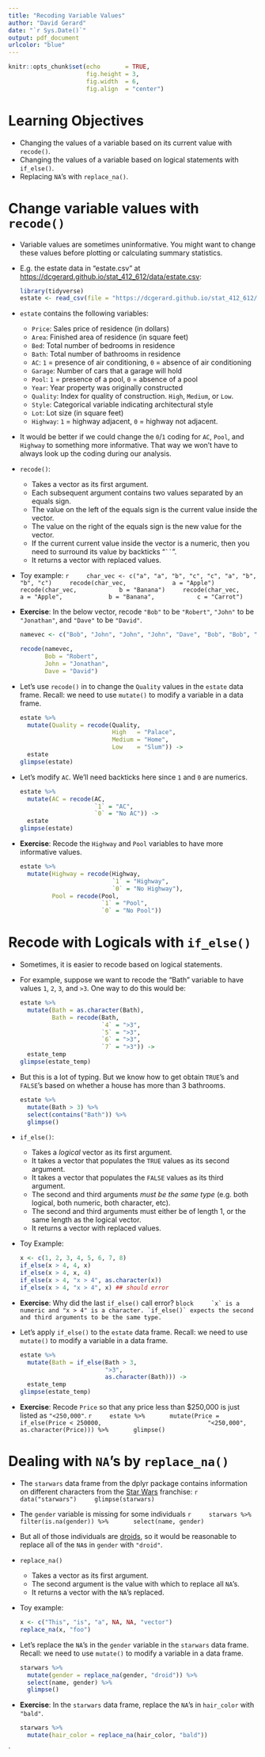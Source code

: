```yaml
---
title: "Recoding Variable Values"
author: "David Gerard"
date: "`r Sys.Date()`"
output: pdf_document
urlcolor: "blue"
---
```



```r
knitr::opts_chunk$set(echo       = TRUE, 
                      fig.height = 3, 
                      fig.width  = 6,
                      fig.align  = "center")
```

# Learning Objectives

- Changing the values of a variable based on its current value with `recode()`.
- Changing the values of a variable based on logical statements with `if_else()`.
- Replacing `NA`'s with `replace_na()`.

# Change variable values with `recode()`

- Variable values are sometimes uninformative. You might want to 
  change these values before plotting or calculating summary statistics.
  
- E.g. the estate data in "estate.csv" at 
  <https://dcgerard.github.io/stat_412_612/data/estate.csv>:
  
    ```r
    library(tidyverse)
    estate <- read_csv(file = "https://dcgerard.github.io/stat_412_612/data/estate.csv")
    ```
  
- `estate` contains the following variables:
    - `Price`: Sales price of residence (in dollars)
    - `Area`: Finished area of residence (in square feet)
    - `Bed`: Total number of bedrooms in residence
    - `Bath`: Total number of bathrooms in residence
    - `AC`: `1` = presence of air conditioning, `0` = absence of air conditioning
    - `Garage`: Number of cars that a garage will hold
    - `Pool`: `1` = presence of a pool, `0` = absence of a pool
    - `Year`: Year property was originally constructed
    - `Quality`: Index for quality of construction. `High`, `Medium`, or `Low`.
    - `Style`: Categorical variable indicating architectural style 
    - `Lot`: Lot size (in square feet)
    - `Highway`: `1` = highway adjacent, `0` = highway not adjacent.  

- It would be better if we could change the `0`/`1` coding for `AC`, `Pool`,
  and `Highway` to something more informative. That way we won't have to 
  always look up the coding during our analysis.
  
- `recode()`:
    - Takes a vector as its first argument. 
    - Each subsequent argument contains two values separated by an equals sign. 
    - The value on the left of the equals sign is the current value inside the vector. 
    - The value on the right of the equals sign is the new value for the vector.
    - If the current current value inside the vector is a numeric,
      then you need to surround its value by backticks "` `` `".
    - It returns a vector with replaced values.

- Toy example:
    ```r
    char_vec <- c("a", "a", "b", "c", "c", "a", "b", "b", "c")
    recode(char_vec, 
           a = "Apple")
    recode(char_vec,
           b = "Banana")
    recode(char_vec,
           a = "Apple", 
           b = "Banana",
           c = "Carrot")
    ```

- **Exercise**: In the below vector, recode `"Bob"` to be `"Robert"`, `"John"` to be
  `"Jonathan"`, and `"Dave"` to be `"David"`.
  
    ```r
    namevec <- c("Bob", "John", "John", "John", "Dave", "Bob", "Bob", "Dave", "John")
    ```
    
    ```r
    recode(namevec,
           Bob = "Robert",
           John = "Jonathan",
           Dave = "David")
    ```
    
- Let's use `recode()` in to change the `Quality` values in the `estate`
  data frame. Recall: we need to use `mutate()` to modify a variable in a 
  data frame.
      
    ```r
    estate %>%
      mutate(Quality = recode(Quality,
                              High   = "Palace",
                              Medium = "Home",
                              Low    = "Slum")) ->
      estate
    glimpse(estate)
    ```

- Let's modify `AC`. We'll need backticks here since `1` and `0` are numerics.

    ```r
    estate %>%
      mutate(AC = recode(AC,
                         `1` = "AC",
                         `0` = "No AC")) ->
      estate
    glimpse(estate)
    ```

- **Exercise**: Recode the `Highway` and `Pool` variables to have more 
  informative values.
  
    ```r
    estate %>%
      mutate(Highway = recode(Highway,
                              `1` = "Highway",
                              `0` = "No Highway"),
             Pool = recode(Pool,
                           `1` = "Pool",
                           `0` = "No Pool"))
    ```
  
  
# Recode with Logicals with `if_else()`

- Sometimes, it is easier to recode based on logical statements.

- For example, suppose we want to recode the "Bath" variable to have values
  `1`, `2`, `3`, and `>3`. One way to do this would be:
  
    ```r
    estate %>%
      mutate(Bath = as.character(Bath),
             Bath = recode(Bath,
                           `4` = ">3",
                           `5` = ">3",
                           `6` = ">3",
                           `7` = ">3")) ->
      estate_temp
    glimpse(estate_temp)
    ```
    
- But this is a lot of typing. But we know how to get obtain `TRUE`'s and
  `FALSE`'s based on whether a house has more than 3 bathrooms.
  
    ```r
    estate %>%
      mutate(Bath > 3) %>%
      select(contains("Bath")) %>%
      glimpse()
    ```

- `if_else()`:
    - Takes a *logical* vector as its first argument.
    - It takes a vector that populates the `TRUE` values as its second argument.
    - It takes a vector that populates the `FALSE` values as its third argument.
    - The second and third arguments *must be the same type* (e.g. both logical,
      both numeric, both character, etc).
    - The second and third arguments must either be of length 1, or the same
      length as the logical vector.
    - It returns a vector with replaced values.
  
- Toy Example:

    ```r
    x <- c(1, 2, 3, 4, 5, 6, 7, 8)
    if_else(x > 4, 4, x)
    if_else(x > 4, x, 4)
    if_else(x > 4, "x > 4", as.character(x)) 
    if_else(x > 4, "x > 4", x) ## should error 
    ```


- **Exercise**: Why did the last `if_else()` call error?
    ```block
    `x` is a numeric and "x > 4" is a character. `if_else()` expects the second
    and third arguments to be the same type.
    ```

- Let's apply `if_else()` to the `estate` data frame.
  Recall: we need to use `mutate()` to modify a variable in a data frame.

    ```r
    estate %>%
      mutate(Bath = if_else(Bath > 3,
                            ">3",
                            as.character(Bath))) ->
      estate_temp
    glimpse(estate_temp)
    ```

- **Exercise**: Recode `Price` so that any price less than \$250,000 is
  just listed as `"<250,000"`.
    ```r
    estate %>%
      mutate(Price = if_else(Price < 250000,
                             "<250,000",
                             as.character(Price))) %>%
      glimpse()
    ```
    
# Dealing with `NA`'s by `replace_na()`

- The `starwars` data frame from the dplyr package contains information on 
  different characters from the [Star Wars](https://en.wikipedia.org/wiki/Star_Wars)
  franchise:
    ```r
    data("starwars")
    glimpse(starwars)
    ```
    
- The `gender` variable is missing for some individuals
    ```r
    starwars %>%
      filter(is.na(gender)) %>%
      select(name, gender)
    ```
    
- But all of those individuals are 
  [droids](https://en.wikipedia.org/wiki/Droid_(Star_Wars)), so it 
  would be reasonable to replace all of the `NA`s in `gender` with `"droid"`.
  
- `replace_na()`
    - Takes a vector as its first argument.
    - The second argument is the value with which to replace all `NA`'s.
    - It returns a vector with the `NA`'s replaced.
    
- Toy example:

    ```r
    x <- c("This", "is", "a", NA, NA, "vector")
    replace_na(x, "foo")
    ```

- Let's replace the `NA`'s in the `gender` variable in the `starwars` data frame.
  Recall: we need to use `mutate()` to modify a variable in a data frame.

    ```r
    starwars %>%
      mutate(gender = replace_na(gender, "droid")) %>%
      select(name, gender) %>%
      glimpse()
    ```

- **Exercise**: In the `starwars` data frame, replace the `NA`'s in 
  `hair_color` with `"bald"`.
  
    ```r
    starwars %>%
      mutate(hair_color = replace_na(hair_color, "bald"))
    ```

  



    
    
    
    
    
    
    
    
    
    
    
    





`
